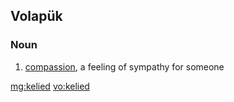 ==Volapük==

===Noun===
{{infl|vo|noun}}

# [[compassion]], a feeling of sympathy for someone

[[mg:kelied]]
[[vo:kelied]]
